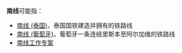 {{线路名消歧义}}
'''南线'''可能指：
*[[南线_(泰国)|南线 (泰国)]]，泰国国铁建造并拥有的铁路线
*[[南线_(葡萄牙)|南线 (葡萄牙)]]，葡萄牙一条连结里斯本至阿尔加维的铁路线
*[[南線專案|南线工作专案]]

{{消歧义|cat=二字路线名消歧义}}